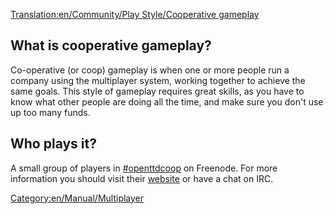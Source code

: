[[Translation:en/Community/Play Style/Cooperative gameplay]]
[[Category:en/Manual/Multiplayer]]

==What is cooperative gameplay?==
Co-operative (or coop) gameplay is when one or more people run a company using the multiplayer system, working together to achieve the same goals. This style of gameplay requires great skills, as you have to know what other people are doing all the time, and make sure you don't use up too many funds.

==Who plays it?==
A small group of players in [irc://irc.freenode.net#openttdcoop #openttdcoop] on Freenode. For more information you should visit their [http://electricpotential.net/openttdcoop/ website] or have a chat on IRC.
